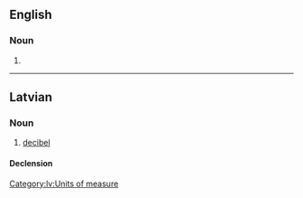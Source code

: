 {{also|décibels}}

==English==

===Noun===
{{head|en|noun form}}

# {{plural of|decibel|lang=en}}

----

==Latvian==

===Noun===
{{lv-noun|m|1st}}

# [[decibel]]

====Declension====
{{lv-decl-noun|decibel|s|1st|extrawidth=-60}}

[[Category:lv:Units of measure]]